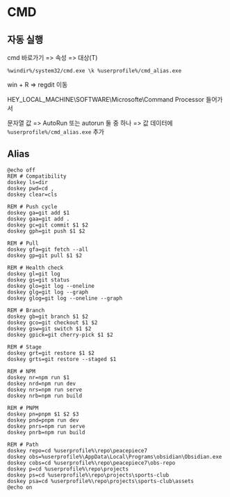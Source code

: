 # CMD

## 자동 실행

cmd 바로가기 => 속성 => 대상(T)

```
%windir%/system32/cmd.exe \k %userprofile%/cmd_alias.exe
```

win + R => regdit 이동

HEY_LOCAL_MACHINE\\SOFTWARE\Microsofte\\Command Processor 들어가서

문자열 값 => AutoRun 또는 autorun 둘 중 하나 => 값 데이터에 `%userprofile%/cmd_alias.exe` 추가

## Alias

```
@echo off
REM # Compatibility
doskey ls=dir
doskey pwd=cd ,
doskey clear=cls

REM # Push cycle
doskey ga=git add $1
doskey gaa=git add .
doskey gc=git commit $1 $2
doskey gph=git push $1 $2

REM # Pull
doskey gfa=git fetch --all
doskey gp=git pull $1 $2

REM # Health check
doskey gl=git log
doskey gs=git status
doskey glo=git log --oneline
doskey glg=git log --graph
doskey glog=git log --oneline --graph

REM # Branch
doskey gb=git branch $1 $2
doskey gco=git checkout $1 $2
doskey gsw=git switch $1 $2
doskey gpick=git cherry-pick $1 $2

REM # Stage
doskey grt=git restore $1 $2
doskey grts=git restore --staged $1

REM # NPM
doskey nr=npm run $1
doskey nrd=npm run dev
doskey nrs=npm run serve
doskey nrb=npm run build

REM # PNPM
doskey pn=pnpm $1 $2 $3
doskey pnd=pnpm run dev
doskey pnrs=npm run serve
doskey pnrb=npm run build

REM # Path
doskey repo=cd %userprofile%\repo\peacepiece7
doskey obs=%userprofile%\AppData\Local\Programs\obsidian\Obsidian.exe
doskey cobs=cd %userprofile%\repo\peacepiece7\obs-repo
doskey p=cd %userprofile%\repo\projects
doskey ps=cd %userprofile%\repo\projects\sports-club
doskey psa=cd %userprofile%\repo\projects\sports-club\assets
@echo on
```

